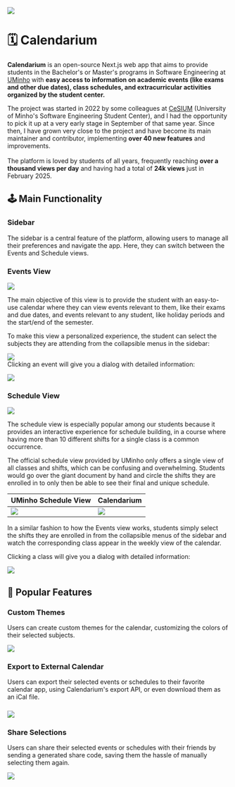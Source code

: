 
![](/assets/Calendarium/calendarium-dark.svg)

# 🗓️ Calendarium

**Calendarium** is an open-source Next.js web app that aims to provide students in the Bachelor's or Master's programs in Software Engineering at [UMinho](https://www.uminho.pt) with **easy access to information on academic events (like exams and other due dates), class schedules, and extracurricular activities organized by the student center.**

The project was started in 2022 by some colleagues at [CeSIUM](https://cesium.pt) (University of Minho's Software Engineering Student Center), and I had the opportunity to pick it up at a very early stage in September of that same year. Since then, I have grown very close to the project and have become its main maintainer and contributor, implementing **over 40 new features** and improvements.\
\
The platform is loved by students of all years, frequently reaching **over a thousand views per day** and having had a total of **24k views** just in February 2025.

## 🕹️ Main Functionality

### Sidebar

The sidebar is a central feature of the platform, allowing users to manage all their preferences and navigate the app. Here, they can switch between the Events and Schedule views.

### Events View

![](</assets/Calendarium/Screen Shot 2025-02-20 at 17.06.02.png>)

The main objective of this view is to provide the student with an easy-to-use calendar where they can view events relevant to them, like their exams and due dates, and events relevant to any student, like holiday periods and the start/end of the semester.

To make this view a personalized experience, the student can select the subjects they are attending from the collapsible menus in the sidebar:

![](</assets/Calendarium/Screen Shot 2025-02-20 at 17.10.27-2.png>)\
Clicking an event will give you a dialog with detailed information:

![](</assets/Calendarium/Screen Shot 2025-02-20 at 17.47.28.png>)

### &#x20;Schedule View

![](</assets/Calendarium/Screen Shot 2025-02-20 at 17.07.37.png>)

The schedule view is especially popular among our students because it provides an interactive experience for schedule building, in a course where having more than 10 different shifts for a single class is a common occurrence.

The official schedule view provided by UMinho only offers a single view of all classes and shifts, which can be confusing and overwhelming. Students would go over the giant document by hand and circle the shifts they are enrolled in to only then be able to see their final and unique schedule.

| UMinho Schedule View                                              | Calendarium                                                           |
| ----------------------------------------------------------------- | --------------------------------------------------------------------- |
| ![](</assets/Calendarium/Screen Shot 2025-02-20 at 17.34.25.png>) | ![](</assets/Calendarium/Screen Shot 2025-02-20 at 17.07.37-sch.png>) |

In a similar fashion to how the Events view works, students simply select the shifts they are enrolled in from the collapsible menus of the sidebar and watch the corresponding class appear in the weekly view of the calendar.

Clicking a class will give you a dialog with detailed information:

![](</assets/Calendarium/Screen Shot 2025-02-20 at 17.50.07.png>)

## 🚀 Popular Features

### Custom Themes

Users can create custom themes for the calendar, customizing the colors of their selected subjects.

![](</assets/Calendarium/Screen Shot 2025-02-20 at 18.44.09.png>)

### Export to External Calendar

Users can export their selected events or schedules to their favorite calendar app, using Calendarium's export API, or even download them as an iCal file.

### ![](</assets/Calendarium/Screen Shot 2025-02-20 at 18.42.12.png>)

### Share Selections

Users can share their selected events or schedules with their friends by sending a generated share code, saving them the hassle of manually selecting them again.

![](</assets/Calendarium/Screen Shot 2025-02-20 at 18.42.24.png>)
